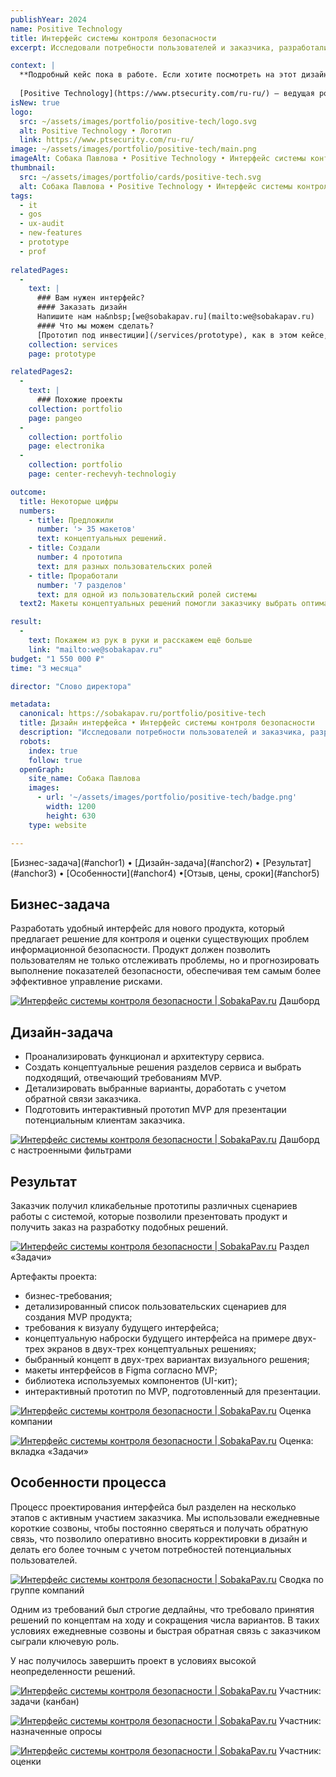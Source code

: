 ```yaml
---
publishYear: 2024
name: Positive Technology
title: Интерфейс системы контроля безопасности
excerpt: Исследовали потребности пользователей и заказчика, разработали интерфейс продукта для контроля и оценки существующих проблем информационной безопасности

context: |
  **Подробный кейс пока в работе. Если хотите посмотреть на этот дизайн в деталях, пишите нам на [we@sobakapav.ru](mailto:we@sobakapav.ru)**
  
  [Positive Technology](https://www.ptsecurity.com/ru-ru/) — ведущая российская компания в области информационной безопасности, специализирующаяся на разработке решений для защиты критической инфраструктуры, корпоративных сетей и приложений. Компания предлагает комплексные системы для мониторинга и защиты от киберугроз.
isNew: true
logo:
  src: ~/assets/images/portfolio/positive-tech/logo.svg
  alt: Positive Technology • Логотип
  link: https://www.ptsecurity.com/ru-ru/
image: ~/assets/images/portfolio/positive-tech/main.png
imageAlt: Собака Павлова • Positive Technology • Интерфейс системы контроля безопасности
thumbnail:
  src: ~/assets/images/portfolio/cards/positive-tech.svg
  alt: Собака Павлова • Positive Technology • Интерфейс системы контроля безопасности
tags:
  - it
  - gos
  - ux-audit
  - new-features
  - prototype
  - prof
  
relatedPages:
  -
    text: |
      ### Вам нужен интерфейс?
      #### Заказать дизайн
      Напишите нам на&nbsp;[we@sobakapav.ru](mailto:we@sobakapav.ru) 
      #### Что мы можем сделать?
      [Прототип под инвестиции](/services/prototype), как в этом кейсе, и [многое другое](/services). 
    collection: services
    page: prototype

relatedPages2:
  -
    text: |
      ### Похожие проекты
    collection: portfolio
    page: pangeo
  -
    collection: portfolio
    page: electronika
  -
    collection: portfolio
    page: center-rechevyh-technologiy

outcome:
  title: Некоторые цифры
  numbers:
    - title: Предложили
      number: '> 35 макетов'
      text: концептуальных решений.
    - title: Создали
      number: 4 прототипа
      text: для разных пользовательских ролей   
    - title: Проработали
      number: '7 разделов'
      text: для одной из пользовательский ролей системы
  text2: Макеты концептуальных решений помогли заказчику выбрать оптимальное решение, отвечающее запросам пользователей. Интерактивные прототипы позволили ему показать потенциальным клиентам особенности работы и взаимодействия с системой.

result:
  -
    text: Покажем из рук в руки и расскажем ещё больше
    link: "mailto:we@sobakapav.ru"
budget: "1 550 000 ₽"
time: "3 месяца"

director: "Слово директора"

metadata:
  canonical: https://sobakapav.ru/portfolio/positive-tech
  title: Дизайн интерфейса • Интерфейс системы контроля безопасности
  description: "Исследовали потребности пользователей и заказчика, разработали интерфейс продукта для контроля и оценки существующих проблем информационной безопасности."
  robots:
    index: true
    follow: true
  openGraph:
    site_name: Собака Павлова
    images:
      - url: '~/assets/images/portfolio/positive-tech/badge.png'
        width: 1200
        height: 630
    type: website

---
```


<TOC>
[Бизнес-задача](#anchor1) • [Дизайн-задача](#anchor2) • [Результат](#anchor3) • [Особенности](#anchor4) •[Отзыв, цены, сроки](#anchor5)
</TOC>

## <a name="anchor1" />Бизнес-задача

Разработать удобный интерфейс для нового продукта, который предлагает решение для контроля и оценки существующих проблем информационной безопасности. Продукт должен позволить пользователям не только отслеживать проблемы, но и прогнозировать выполнение показателей безопасности, обеспечивая тем самым более эффективное управление рисками.

<a href="/images/portfolio/positive-tech/1.png" target="_blank">![Интерфейс системы контроля безопасности | SobakaPav.ru](~/assets/images/portfolio/positive-tech/1.png)</a>
<emp>Дашборд</emp>

## <a name="anchor2" />Дизайн-задача

- Проанализировать функционал и архитектуру сервиса.
- Создать концептуальные решения разделов сервиса и выбрать подходящий, отвечающий требованиям MVP.
- Детализировать выбранные варианты, доработать с учетом обратной связи заказчика.
- Подготовить интерактивный прототип MVP для презентации потенциальным клиентам заказчика.

<a href="/images/portfolio/positive-tech/2.png" target="_blank">![Интерфейс системы контроля безопасности | SobakaPav.ru](~/assets/images/portfolio/positive-tech/2.png)</a>
<emp>Дашборд с настроенными фильтрами</emp>

## <a name="anchor3" />Результат

Заказчик получил кликабельные прототипы различных сценариев работы с системой, которые позволили презентовать продукт и получить заказ на разработку подобных решений.

<a href="/images/portfolio/positive-tech/3.png" target="_blank">![Интерфейс системы контроля безопасности | SobakaPav.ru](~/assets/images/portfolio/positive-tech/3.png)</a>
<emp>Раздел «Задачи»</emp>

Артефакты проекта:
- бизнес-требования;
- детализированный список пользовательских сценариев для создания MVP продукта;
- требования к визуалу будущего интерфейса;
- концептуальную наброски будущего интерфейса на примере двух-трех экранов в двух-трех концептуальных решениях;
- быбранный концепт в двух-трех вариантах визуального решения;
- макеты интерфейсов в Figma согласно MVP;
- библиотека используемых компонентов (UI-кит);
- интерактивный прототип по MVP, подготовленный для презентации.

<a href="/images/portfolio/positive-tech/4.png" target="_blank">![Интерфейс системы контроля безопасности | SobakaPav.ru](~/assets/images/portfolio/positive-tech/4.png)</a>
<emp>Оценка компании</emp>

<a href="/images/portfolio/positive-tech/5.png" target="_blank">![Интерфейс системы контроля безопасности | SobakaPav.ru](~/assets/images/portfolio/positive-tech/5.png)</a>
<emp>Оценка: вкладка «Задачи»</emp>

## <a name="anchor4" />Особенности процесса

Процесс проектирования интерфейса был разделен на несколько этапов с активным участием заказчика. Мы использовали ежедневные короткие созвоны, чтобы постоянно сверяться и получать обратную связь, что позволило оперативно вносить корректировки в дизайн и делать его более точным с учетом потребностей потенциальных пользователей.

<a href="/images/portfolio/positive-tech/6.png" target="_blank">![Интерфейс системы контроля безопасности | SobakaPav.ru](~/assets/images/portfolio/positive-tech/6.png)</a>
<emp>Сводка по группе компаний</emp>

Одним из требований был строгие дедлайны, что требовало принятия решений по концептам на ходу и сокращения числа вариантов. В таких условиях ежедневные созвоны и быстрая обратная связь с заказчиком сыграли ключевую роль.

У нас получилось завершить проект в условиях высокой неопределенности решений.

<a href="/images/portfolio/positive-tech/7.png" target="_blank">![Интерфейс системы контроля безопасности | SobakaPav.ru](~/assets/images/portfolio/positive-tech/7.png)</a>
<emp>Участник: задачи (канбан)</emp>

<a href="/images/portfolio/positive-tech/8.png" target="_blank">![Интерфейс системы контроля безопасности | SobakaPav.ru](~/assets/images/portfolio/positive-tech/8.png)</a>
<emp>Участник: назначенные опросы</emp>

<a href="/images/portfolio/positive-tech/8.png" target="_blank">![Интерфейс системы контроля безопасности | SobakaPav.ru](~/assets/images/portfolio/positive-tech/8.png)</a>
<emp>Участник: оценки</emp>

## <a name="anchor5" /> 



